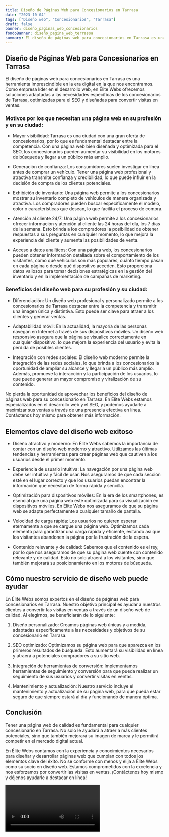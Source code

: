 ```yaml
---
title: Diseño de Páginas Web para Concesionarios en Tarrasa
date: "2023-10-04"
tags: ["Diseño web", "Concesionarios", "Tarrasa"]
draft: false
banner: diseño_paginas_web_concesionarios
fondoBanner: diseño_pagina_web_terrassa
summary: El diseño de páginas web para concesionarios en Tarrasa es una herramienta imprescindible en la era digital en la que nos encontramos. Como empresa líder en el desarrollo web, en Élite Webs ofrecemos soluciones adaptadas a las necesidades específicas de los concesionarios de Tarrasa, optimizadas para el SEO y diseñadas para convertir visitas en ventas.
---
```



## Diseño de Páginas Web para Concesionarios en Tarrasa

El diseño de páginas web para concesionarios en Tarrasa es una herramienta imprescindible en la era digital en la que nos encontramos. Como empresa líder en el desarrollo web, en Élite Webs ofrecemos soluciones adaptadas a las necesidades específicas de los concesionarios de Tarrasa, optimizadas para el SEO y diseñadas para convertir visitas en ventas.

### Motivos por los que necesitan una página web en su profesión y en su ciudad:

- Mayor visibilidad: Tarrasa es una ciudad con una gran oferta de concesionarios, por lo que es fundamental destacar entre la competencia. Con una página web bien diseñada y optimizada para el SEO, los concesionarios pueden aumentar su visibilidad en los motores de búsqueda y llegar a un público más amplio.

- Generación de confianza: Los consumidores suelen investigar en línea antes de comprar un vehículo. Tener una página web profesional y atractiva transmite confianza y credibilidad, lo que puede influir en la decisión de compra de los clientes potenciales.

- Exhibición de inventario: Una página web permite a los concesionarios mostrar su inventario completo de vehículos de manera organizada y atractiva. Los compradores pueden buscar específicamente el modelo, color o características que desean, lo que facilita el proceso de compra.

- Atención al cliente 24/7: Una página web permite a los concesionarios ofrecer información y atención al cliente las 24 horas del día, los 7 días de la semana. Esto brinda a los compradores la posibilidad de obtener respuestas a sus preguntas en cualquier momento, lo que mejora la experiencia del cliente y aumenta las posibilidades de venta.

- Acceso a datos analíticos: Con una página web, los concesionarios pueden obtener información detallada sobre el comportamiento de los visitantes, como qué vehículos son más populares, cuánto tiempo pasan en cada página o desde qué dispositivo acceden. Esto proporciona datos valiosos para tomar decisiones estratégicas en la gestión del inventario y en la implementación de campañas de marketing.

### Beneficios del diseño web para su profesión y su ciudad:

- Diferenciación: Un diseño web profesional y personalizado permite a los concesionarios de Tarrasa destacar entre la competencia y transmitir una imagen única y distintiva. Esto puede ser clave para atraer a los clientes y generar ventas.

- Adaptabilidad móvil: En la actualidad, la mayoría de las personas navegan en Internet a través de sus dispositivos móviles. Un diseño web responsivo asegura que la página se visualice correctamente en cualquier dispositivo, lo que mejora la experiencia del usuario y evita la pérdida de posibles clientes.

- Integración con redes sociales: El diseño web moderno permite la integración de las redes sociales, lo que brinda a los concesionarios la oportunidad de ampliar su alcance y llegar a un público más amplio. Además, promueve la interacción y la participación de los usuarios, lo que puede generar un mayor compromiso y viralización de su contenido.

No pierda la oportunidad de aprovechar los beneficios del diseño de páginas web para su concesionario en Tarrasa. En Élite Webs estamos especializados en el desarrollo web y el SEO, y podemos ayudarle a maximizar sus ventas a través de una presencia efectiva en línea. Contáctenos hoy mismo para obtener más información.

<GifSeo />

<Cta />

## Elementos clave del diseño web exitoso

- Diseño atractivo y moderno: En Élite Webs sabemos la importancia de contar con un diseño web moderno y atractivo. Utilizamos las últimas tendencias y herramientas para crear páginas web que cautiven a los usuarios desde el primer momento.

- Experiencia de usuario intuitiva: La navegación por una página web debe ser intuitiva y fácil de usar. Nos aseguramos de que cada sección esté en el lugar correcto y que los usuarios puedan encontrar la información que necesitan de forma rápida y sencilla.

- Optimización para dispositivos móviles: En la era de los smartphones, es esencial que una página web esté optimizada para su visualización en dispositivos móviles. En Élite Webs nos aseguramos de que su página web se adapte perfectamente a cualquier tamaño de pantalla.

- Velocidad de carga rápida: Los usuarios no quieren esperar eternamente a que se cargue una página web. Optimizamos cada elemento para garantizar una carga rápida y eficiente, evitando así que los visitantes abandonen la página por la frustración de la espera.

- Contenido relevante y de calidad: Sabemos que el contenido es el rey, por lo que nos aseguramos de que su página web cuente con contenido relevante y de calidad. Esto no solo atraerá a los visitantes, sino que también mejorará su posicionamiento en los motores de búsqueda.

## Cómo nuestro servicio de diseño web puede ayudar

En Élite Webs somos expertos en el diseño de páginas web para concesionarios en Tarrasa. Nuestro objetivo principal es ayudar a nuestros clientes a convertir las visitas en ventas a través de un diseño web de calidad. Al elegirnos, se beneficiarán de lo siguiente:

1. Diseño personalizado: Creamos páginas web únicas y a medida, adaptadas específicamente a las necesidades y objetivos de su concesionario en Tarrasa.

2. SEO optimizado: Optimizamos su página web para que aparezca en los primeros resultados de búsqueda. Esto aumentará su visibilidad en línea y atraerá a potenciales compradores a su sitio web.

3. Integración de herramientas de conversión: Implementamos herramientas de seguimiento y conversión para que pueda realizar un seguimiento de sus usuarios y convertir visitas en ventas.

4. Mantenimiento y actualización: Nuestro servicio incluye el mantenimiento y actualización de su página web, para que pueda estar seguro de que siempre estará al día y funcionando de manera óptima.

## Conclusión

Tener una página web de calidad es fundamental para cualquier concesionario en Tarrasa. No solo le ayudará a atraer a más clientes potenciales, sino que también mejorará su imagen de marca y le permitirá competir en el mercado digital actual.

En Élite Webs contamos con la experiencia y conocimientos necesarios para diseñar y desarrollar páginas web que cumplan con todos los elementos clave del éxito. No se conforme con menos y elija a Élite Webs como su socio en diseño web. Estamos comprometidos con la excelencia y nos esforzamos por convertir las visitas en ventas. ¡Contáctenos hoy mismo y déjenos ayudarle a destacar en línea!

<Video />

<CtaBot job="Concesionarios" city="Tarrasa" />

<Gmaps query="Tarrasa+españa+maps" />
